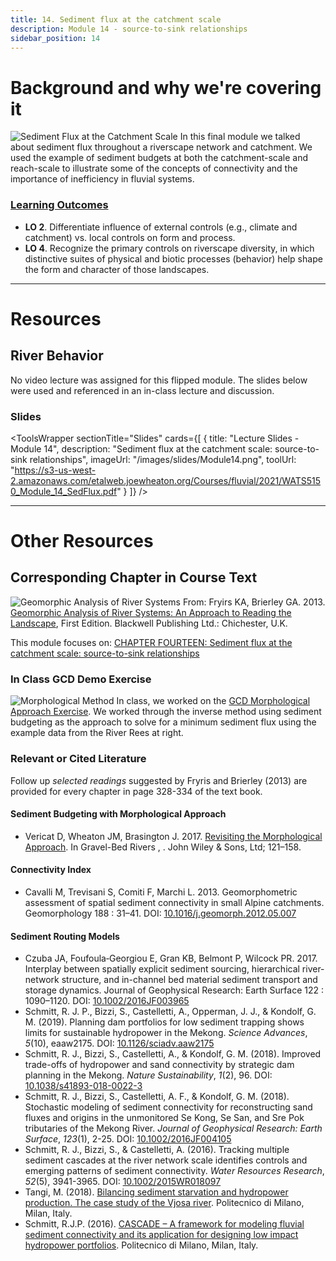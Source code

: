 ```yaml
---
title: 14. Sediment flux at the catchment scale
description: Module 14 - source-to-sink relationships
sidebar_position: 14
---
```




# Background and why we're covering it
![Sediment Flux at the Catchment Scale](/images/pics/ReadStep4.png)
In this final module we talked about sediment flux throughout a riverscape network and catchment. We used the example of sediment budgets at both the catchment-scale and reach-scale to illustrate some of the concepts of connectivity and the importance of inefficiency in fluvial systems.

### [Learning Outcomes](/syllabus/#course-objectives)


- **LO 2**. Differentiate influence of external controls (e.g., climate and catchment) vs. local controls on form and process. 
- **LO 4**. Recognize the primary controls on riverscape diversity, in which distinctive suites of physical and biotic processes (behavior) help shape the form and character of those landscapes. 

-------
# Resources
## River Behavior
No video lecture was assigned for this flipped module. The slides below were used and referenced in an in-class lecture and discussion.

### Slides

<ToolsWrapper
  sectionTitle="Slides"
  cards={[
    {
      title: "Lecture Slides - Module 14",
      description: "Sediment flux at the catchment scale: source-to-sink relationships",
      imageUrl: "/images/slides/Module14.png",
      toolUrl: "https://s3-us-west-2.amazonaws.com/etalweb.joewheaton.org/Courses/fluvial/2021/WATS5150_Module_14_SedFlux.pdf"
    }
  ]}
/>
        

------------
# Other Resources

## Corresponding Chapter in Course Text
![Geomorphic Analysis of River Systems](/images/covers/ReadingLandscape.png)
From:
Fryirs KA, Brierley GA. 2013. [Geomorphic Analysis of River Systems: An Approach to Reading the Landscape](https://www.wiley.com/en-au/Geomorphic+Analysis+of+River+Systems%3A+An+Approach+to+Reading+the+Landscape-p-9781405192743), First Edition. Blackwell Publishing Ltd.: Chichester, U.K.

This module focuses on: [CHAPTER FOURTEEN: Sediment flux at the catchment scale: source-to-sink relationships](https://ebookcentral-proquest-com.dist.lib.usu.edu/lib/usu/reader.action?docID=1032536&ppg=313)

### In Class GCD Demo Exercise

![Morphological Method](/images/pics/MorphologicalMethod.png)
In class, we worked on the [GCD Morphological Approach Exercise](http://gcd.riverscapes.xyz/Tutorials/GeomorphicInterpretation/morphological-approach.html). We worked through the inverse method using sediment budgeting as the approach to solve for a minimum sediment flux using the example data from the River Rees at right.
 


### Relevant or Cited Literature
Follow up *selected readings* suggested by Fryris and Brierley (2013) are provided for every chapter in page 328-334 of the text book. 

#### Sediment Budgeting with Morphological Approach
- Vericat D, Wheaton JM, Brasington J. 2017. [Revisiting the Morphological Approach](https://www.researchgate.net/publication/316997409_5_Revisiting_the_Morphological_Approach_Opportunities_and_Challenges_with_Repeat_High-Resolution_Topography). In Gravel-Bed Rivers , . John Wiley & Sons, Ltd; 121–158.


#### Connectivity Index
- Cavalli M, Trevisani S, Comiti F, Marchi L. 2013. Geomorphometric assessment of spatial sediment connectivity in small Alpine catchments. Geomorphology 188 : 31–41. DOI: [10.1016/j.geomorph.2012.05.007](http://doi.org/10.1016/j.geomorph.2012.05.007)

#### Sediment Routing Models

- Czuba JA, Foufoula‐Georgiou E, Gran KB, Belmont P, Wilcock PR. 2017. Interplay between spatially explicit sediment sourcing, hierarchical river-network structure, and in-channel bed material sediment transport and storage dynamics. Journal of Geophysical Research: Earth Surface 122 : 1090–1120. DOI: [10.1002/2016JF003965](https://doi.org/10.1002/2016JF003965)
- Schmitt, R. J. P., Bizzi, S., Castelletti, A., Opperman, J. J., & Kondolf, G. M. (2019). Planning dam portfolios for low sediment trapping shows limits for sustainable hydropower in the Mekong. *Science Advances*, *5*(10), eaaw2175. DOI: [10.1126/sciadv.aaw2175](https://advances.sciencemag.org/content/5/10/eaaw2175)
- Schmitt, R. J., Bizzi, S., Castelletti, A., & Kondolf, G. M. (2018). Improved trade-offs of hydropower and sand connectivity by strategic dam planning in the Mekong. *Nature Sustainability*, *1*(2), 96. DOI: [10.1038/s41893-018-0022-3](https://doi.org/10.1038/s41893-018-0022-3)
- Schmitt, R. J., Bizzi, S., Castelletti, A. F., & Kondolf, G. M. (2018). Stochastic modeling of sediment connectivity for reconstructing sand fluxes and origins in the unmonitored Se Kong, Se San, and Sre Pok tributaries of the Mekong River. *Journal of Geophysical Research: Earth Surface*, *123*(1), 2-25. DOI: [10.1002/2016JF004105](https://doi.org/10.1002/2016JF004105)
- Schmitt, R. J., Bizzi, S., & Castelletti, A. (2016). Tracking multiple sediment cascades at the river network scale identifies controls and emerging patterns of sediment connectivity. *Water Resources Research*, *52*(5), 3941-3965. DOI: [10.1002/2015WR018097](https://doi.org/10.1002/2015WR018097)
- Tangi, M. (2018). [Bilancing sediment starvation and hydropower production. The case study of the Vjosa river](https://www.politesi.polimi.it/handle/10589/139903). Politecnico di Milano, Milan, Italy.
- Schmitt, R.J.P. (2016). [CASCADE – A framework for modeling fluvial sediment connectivity and its application for designing low impact hydropower portfolios](https://www.politesi.polimi.it/handle/10589/131002). Politecnico di Milano, Milan, Italy. 

